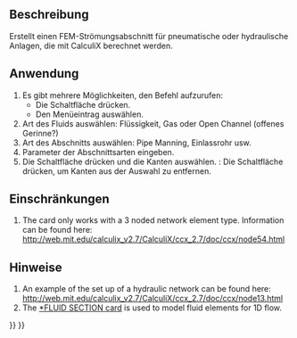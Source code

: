 <languages/>

{{Docnav/de
|[[FEM_ElementGeometry2D/de|Elementgeometrie2D]]
|[[FEM_ConstraintElectrostaticPotential/de|RandbedingungElektrostatischesPotential]]
|[[FEM_Workbench/de|FEM]]
|IconL=FEM_ElementGeometry2D.svg
|IconR=FEM_ConstraintElectrostaticPotential.svg
|IconC=Workbench_FEM.svg
}}

<div class="mw-translate-fuzzy">
{{GuiCommandContainer|
{{GuiCommand/de
|Name=FEM ElementFluid1D
|Name/de=FEM ElementFluid1D
|MenuLocation=Model → Element Geometry → Fluid section for 1D flow
|Workbenches=[[FEM_Workbench/de|FEM]]
|SeeAlso=[[FEM_tutorial/de|FEM Anleitung]]
}}
{{GuiCommandFemInfo/de
|Solvers=CalculiX
}}
}}
</div>

<span id="Description"></span>
==Beschreibung==

Erstellt einen FEM-Strömungsabschnitt für pneumatische oder hydraulische Anlagen, die mit CalculiX berechnet werden.

<span id="Usage"></span>
==Anwendung==

<div class="mw-translate-fuzzy">
# Es gibt mehrere Möglichkeiten, den Befehl aufzurufen:
#* Die Schaltfläche {{Button|[[Image:FEM_ElementFluid1D.svg|16px]] [[FEM_ElementFluid1D/de|Fluid-Abschnitt für 1D-Strömung]]}} drücken.
#* Den Menüeintrag {{MenuCommand|Model → Element-Geometrie → [[Image:FEM_ElementFluid1D.svg|16px]] Fluid-Abschnitt für 1D-Strömung}} auswählen.
# Art des Fluids auswählen: Flüssigkeit, Gas oder Open Channel (offenes  Gerinne?)
# Art des Abschnitts auswählen: Pipe Manning, Einlassrohr usw.
# Parameter der Abschnittsarten eingeben.
# Die Schaltfläche {{Button|Hinzufügen}} drücken und die Kanten auswählen. {{Version/de|1.1}}: Die Schaltfläche {{Button|Entfernen}} drücken, um Kanten aus der Auswahl zu entfernen.
</div>

<span id="Limitations"></span>
==Einschränkungen==

#The card only works with a 3 noded network element type. Information can be found here: http://web.mit.edu/calculix_v2.7/CalculiX/ccx_2.7/doc/ccx/node54.html

<span id="Notes"></span>
==Hinweise==

# An example of the set up of a hydraulic network can be found here: http://web.mit.edu/calculix_v2.7/CalculiX/ccx_2.7/doc/ccx/node13.html 
# The [http://web.mit.edu/calculix_v2.7/CalculiX/ccx_2.7/doc/ccx/node205.html *FLUID SECTION card] is used to model fluid elements for 1D flow.


{{Docnav/de
|[[FEM_ElementGeometry2D/de|Elementgeometrie2D]]
|[[FEM_ConstraintElectrostaticPotential/de|RandbedingungElektrostatischesPotential]]
|[[FEM_Workbench/de|FEM]]
|IconL=FEM_ElementGeometry2D.svg
|IconR=FEM_ConstraintElectrostaticPotential.svg
|IconC=Workbench_FEM.svg
}}

{{FEM Tools navi{{#translation:}}}}
{{Userdocnavi{{#translation:}}}}
{{clear}}